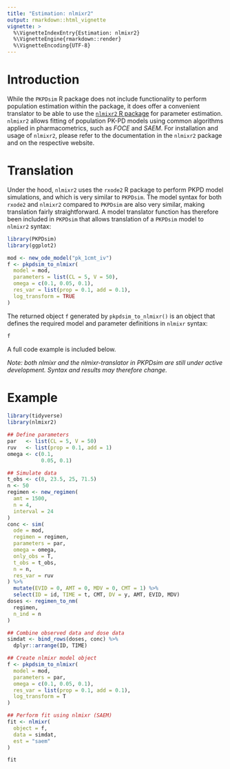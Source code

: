 ```yaml
---
title: "Estimation: nlmixr2"
output: rmarkdown::html_vignette
vignette: >
  %\VignetteIndexEntry{Estimation: nlmixr2}
  %\VignetteEngine{rmarkdown::render}
  %\VignetteEncoding{UTF-8}
---
```


# Introduction

While the `PKPDsim` R package does not include functionality to perform population estimation within the package, it does offer
a convenient translator to be able to use the [`nlmixr2` R package](https://nlmixr2.github.io/nlmixr2/) for parameter estimation. `nlmixr2` allows fitting of
population PK-PD models using common algorithms applied in pharmacometrics, such as *FOCE* and *SAEM*. For installation and usage of `nlmixr2`, please refer to the documentation in the `nlmixr2` package and on the respective website.

# Translation

Under the hood, `nlmixr2` uses the `rxode2` R package to perform PKPD model simulations, and which is very similar to `PKPDsim`. The model syntax for both `rxode2` and `nlmixr2` compared to `PKPDsim` are also very similar, making translation fairly straightforward. A model translator function has therefore been included in `PKPDsim` that allows translation of a `PKPDsim` model to `nlmixr2` syntax:

```r
library(PKPDsim)
library(ggplot2)
```

```r
mod <- new_ode_model("pk_1cmt_iv")
f <- pkpdsim_to_nlmixr(
  model = mod,
  parameters = list(CL = 5, V = 50),
  omega = c(0.1, 0.05, 0.1),
  res_var = list(prop = 0.1, add = 0.1),
  log_transform = TRUE
)
```

The returned object `f` generated by `pkpdsim_to_nlmixr()` is an object that defines the required model and parameter definitions in `nlmixr` syntax:

```r
f
```

A full code example is included below.

*Note: both nlmixr and the nlmixr-translator in PKPDsim are still under active development. Syntax and results may therefore change.*

# Example

```r
library(tidyverse)
library(nlmixr2)

## Define parameters
par   <- list(CL = 5, V = 50)
ruv   <- list(prop = 0.1, add = 1)
omega <- c(0.1,
           0.05, 0.1)

## Simulate data
t_obs <- c(8, 23.5, 25, 71.5)
n <- 50
regimen <- new_regimen(
  amt = 1500, 
  n = 4,
  interval = 24
)
conc <- sim(
  ode = mod, 
  regimen = regimen, 
  parameters = par,
  omega = omega, 
  only_obs = T, 
  t_obs = t_obs, 
  n = n,
  res_var = ruv
) %>%
  mutate(EVID = 0, AMT = 0, MDV = 0, CMT = 1) %>%
  select(ID = id, TIME = t, CMT, DV = y, AMT, EVID, MDV)
doses <- regimen_to_nm(
  regimen, 
  n_ind = n
)

## Combine observed data and dose data
simdat <- bind_rows(doses, conc) %>% 
  dplyr::arrange(ID, TIME)

## Create nlmixr model object
f <- pkpdsim_to_nlmixr(
  model = mod,
  parameters = par,
  omega = c(0.1, 0.05, 0.1),
  res_var = list(prop = 0.1, add = 0.1),
  log_transform = T
)

## Perform fit using nlmixr (SAEM)
fit <- nlmixr(
  object = f,
  data = simdat,
  est = "saem"
)
```

```r
fit
```
